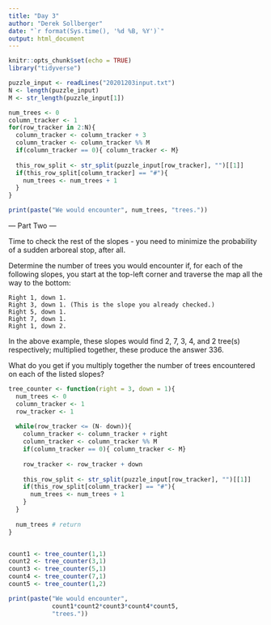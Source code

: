 ```yaml
---
title: "Day 3"
author: "Derek Sollberger"
date: "`r format(Sys.time(), '%d %B, %Y')`"
output: html_document
---
```


```r
knitr::opts_chunk$set(echo = TRUE)
library("tidyverse")
```

```r
puzzle_input <- readLines("20201203input.txt")
N <- length(puzzle_input)
M <- str_length(puzzle_input[1])

num_trees <- 0
column_tracker <- 1
for(row_tracker in 2:N){
  column_tracker <- column_tracker + 3
  column_tracker <- column_tracker %% M
  if(column_tracker == 0){ column_tracker <- M}
  
  this_row_split <- str_split(puzzle_input[row_tracker], "")[[1]]
  if(this_row_split[column_tracker] == "#"){
    num_trees <- num_trees + 1
  }
}

print(paste("We would encounter", num_trees, "trees."))
```
--- Part Two ---

Time to check the rest of the slopes - you need to minimize the probability of a sudden arboreal stop, after all.

Determine the number of trees you would encounter if, for each of the following slopes, you start at the top-left corner and traverse the map all the way to the bottom:

    Right 1, down 1.
    Right 3, down 1. (This is the slope you already checked.)
    Right 5, down 1.
    Right 7, down 1.
    Right 1, down 2.

In the above example, these slopes would find 2, 7, 3, 4, and 2 tree(s) respectively; multiplied together, these produce the answer 336.

What do you get if you multiply together the number of trees encountered on each of the listed slopes?

```r
tree_counter <- function(right = 3, down = 1){
  num_trees <- 0
  column_tracker <- 1
  row_tracker <- 1
  
  while(row_tracker <= (N- down)){
    column_tracker <- column_tracker + right
    column_tracker <- column_tracker %% M
    if(column_tracker == 0){ column_tracker <- M}
    
    row_tracker <- row_tracker + down
    
    this_row_split <- str_split(puzzle_input[row_tracker], "")[[1]]
    if(this_row_split[column_tracker] == "#"){
      num_trees <- num_trees + 1
    }
  }
  
  num_trees # return
}


count1 <- tree_counter(1,1)
count2 <- tree_counter(3,1)
count3 <- tree_counter(5,1)
count4 <- tree_counter(7,1)
count5 <- tree_counter(1,2)

print(paste("We would encounter", 
            count1*count2*count3*count4*count5, 
            "trees."))
```

